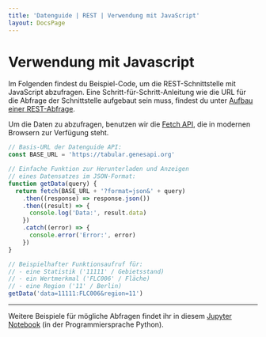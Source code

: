 ```yaml
---
title: 'Datenguide | REST | Verwendung mit JavaScript'
layout: DocsPage
---
```


# Verwendung mit Javascript

Im Folgenden findest du Beispiel-Code, um die REST-Schnittstelle mit JavaScript abzufragen. Eine Schritt-für-Schritt-Anleitung wie die URL für die Abfrage der Schnittstelle aufgebaut sein muss, findest du unter [Aufbau einer REST-Abfrage](abfragen).

Um die Daten zu abzufragen, benutzen wir die [Fetch API](https://developer.mozilla.org/en-US/docs/Web/API/Fetch_API/Using_Fetch), die in modernen Browsern zur Verfügung steht.

```js
// Basis-URL der Datenguide API:
const BASE_URL = 'https://tabular.genesapi.org'

// Einfache Funktion zur Herunterladen und Anzeigen
// eines Datensatzes im JSON-Format:
function getData(query) {
  return fetch(BASE_URL + '?format=json&' + query)
    .then((response) => response.json())
    .then((result) => {
      console.log('Data:', result.data)
    })
    .catch((error) => {
      console.error('Error:', error)
    })
}

// Beispielhafter Funktionsaufruf für:
// - eine Statistik ('11111' / Gebietsstand)
// - ein Wertmerkmal ('FLC006' / Fläche)
// - eine Region ('11' / Berlin)
getData('data=11111:FLC006&region=11')
```

---

Weitere Beispiele für mögliche Abfragen findet ihr in diesem [Jupyter Notebook](https://github.com/datenguide/genesapi-tabular/blob/master/examples.ipynb) (in der Programmiersprache Python).
